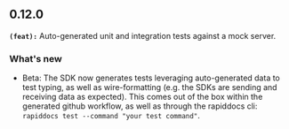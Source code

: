 ## 0.12.0
**`(feat):`** Auto-generated unit and integration tests against a mock server.

### What's new
- Beta: The SDK now generates tests leveraging auto-generated data to test typing, as well as wire-formatting (e.g. the SDKs are sending and receiving data as expected). This comes out of the box within the generated github workflow, as well as through the rapiddocs cli: `rapiddocs test --command "your test command"`.

